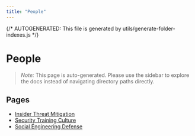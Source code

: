 ```yaml
---
title: "People"
---
```


{/* AUTOGENERATED: This file is generated by utils/generate-folder-indexes.js */}

# People

> _Note:_ This page is auto-generated. Please use the sidebar to explore the docs instead of navigating directory paths directly.

## Pages

- [Insider Threat Mitigation](/opsec/control-domains/people/insider-threat-mitigation)
- [Security Training Culture](/opsec/control-domains/people/security-training-culture)
- [Social Engineering Defense](/opsec/control-domains/people/social-engineering-defense)
